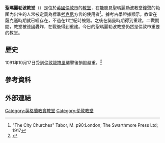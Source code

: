 {{Refimprove|time=2021-02-23T10:51:21+00:00}}
{{Infobox church
|name=聖瑪麗勒波教堂
|image=St Mary-Le-Bow 01.jpg
|imagesize=220px
|caption=聖瑪麗勒波教堂的外觀
|location=[[倫敦市|倫敦市]]
|country=英國
|website={{URL|https://www.stmarylebow.org.uk/}}
}}
'''聖瑪麗勒波教堂'''（{{Lang-en|St Mary-le-Bow}}）是位於[[英國|英國]][[倫敦市|倫敦市]]的[[教堂|教堂]]，在能聽見聖瑪麗勒波教堂鐘聲的範圍內出生的人常被定義為標準[[考克尼|考克尼]]方言的使用者<ref>"The City Churches" Tabor, M. p90:London; The Swarthmore Press Ltd; 1917</ref>。據考古學證據顯示，教堂在薩克遜時期就已經存在，不過在11世紀時被毀。之後在諾曼時期得到重建。二戰期間，教堂被德國轟炸，在戰後得到重建。今日的聖瑪麗勒波教堂仍然是倫敦市重要的教堂。
==歷史==
1091年10月17日受到[[1091年倫敦龍捲風|倫敦龍捲風]]襲擊後損毀嚴重。<ref>{{Cite news|url=https://www.theguardian.com/news/2011/oct/19/weatherwatch-tornado-london-britain|title=Weatherwatch: Britain's earliest recorded tornado|author=Kate Ravilious|date=2011-10-19|language=en}}</ref>
==參考資料==
{{Reflist|3}}
==外部連結==
{{Commons category|St Mary-le-Bow}}
{{Official website|https://www.stmarylebow.org.uk/}}{{En icon}}
{{DEFAULTSORT:St Mary-le-Bow}}
[[Category:英格蘭教會教堂|Category:英格蘭教會教堂]]
[[Category:伦敦教堂|Category:伦敦教堂]]